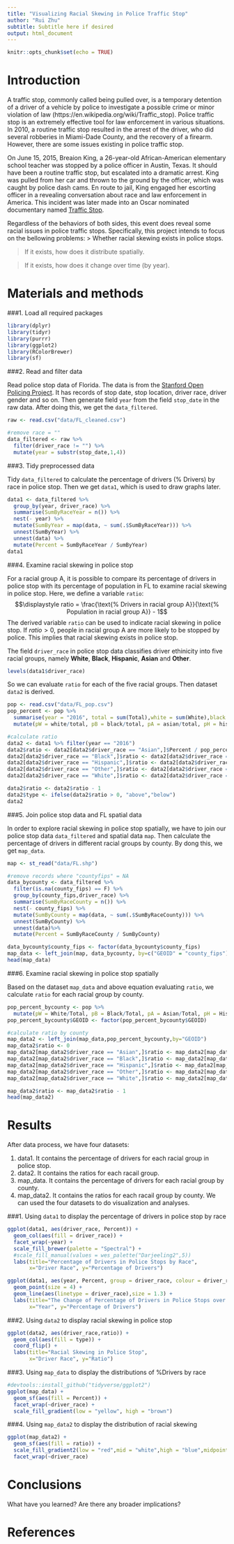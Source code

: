 ```yaml
---
title: "Visualizing Racial Skewing in Police Traffic Stop"
author: "Rui Zhu"
subtitle: Subtitle here if desired
output: html_document
---
```


```r
knitr::opts_chunk$set(echo = TRUE)
```

# Introduction
A traffic stop, commonly called being pulled over, is a temporary detention of a driver of a vehicle by police to investigate a possible crime or minor violation of law (https://en.wikipedia.org/wiki/Traffic_stop). Police traffic stop is an extremely effective tool for law enforcement in various situations. In 2010, a routine traffic stop resulted in the arrest of the driver, who did several robberies in Miami-Dade County, and the recovery of a firearm. However, there are some issues existing in police traffic stop.

On June 15, 2015, Breaion King, a 26-year-old African-American elementary school teacher was stopped by a police officer in Austin, Texas. It should have been a routine traffic stop, but escalated into a dramatic arrest. King was pulled from her car and thrown to the ground by the officer, which was caught by police dash cams. En route to jail, King engaged her escorting officer in a revealing conversation about race and law enforcement in America. This incident was later made into an Oscar nominated documentary named [Traffic Stop](https://www.hbo.com/documentaries/traffic-stop).

Regardless of the behaviors of both sides, this event does reveal some racial issues in police traffic stops. Specifically, this project intends to focus on the bellowing problems:
> Whether racial skewing exists in police stops.

> If it exists, how does it distribute spatially.

> If it exists, how does it change over time (by year).

# Materials and methods

###1. Load all required packages

```r
library(dplyr)
library(tidyr)
library(purrr)
library(ggplot2)
library(RColorBrewer)
library(sf)
```

###2. Read and filter data 

Read police stop data of Florida. The data is from the [Stanford Open Policing Project](https://openpolicing.stanford.edu/data/). It has records of stop date, stop location, driver race, driver gender and so on. Then generate field `year` from the field `stop_date` in the raw data. After doing this, we get the `data_filtered`.

```r
raw <- read.csv("data/FL_cleaned.csv")

#remove race = ""
data_filtered <- raw %>%
  filter(driver_race != "") %>%
  mutate(year = substr(stop_date,1,4))
```

###3. Tidy preprocessed data

Tidy `data_filtered` to calculate the percentage of drivers (% Drivers) by race in police stop. Then we get `data1`, which is used to draw graphs later.
``` r
data1 <- data_filtered %>%
  group_by(year, driver_race) %>%
  summarise(SumByRaceYear = n()) %>%
  nest(- year) %>%
  mutate(SumByYear = map(data, ~ sum(.$SumByRaceYear))) %>%
  unnest(SumByYear) %>%
  unnest(data) %>%
  mutate(Percent = SumByRaceYear / SumByYear)
data1

```

###4. Examine racial skewing in police stop

For a racial group A, it is possible to compare its percentage of drivers in police stop with its percentage of population in FL to examine racial skewing in police stop. Here, we define a variable `ratio`:
$$\displaystyle ratio = \frac{\text{% Drivers in racial group A}}{\text{% Population in racial group A}} - 1$$
The derived variable `ratio` can be used to indicate racial skewing in police stop. If $ratio > 0$, people in racial group A are more likely to be stopped by police. This implies that racial skewing exists in police stop. 

The field `driver_race` in police stop data classifies driver ethinicity into five racial groups, namely **White**, **Black**, **Hispanic**, **Asian** and **Other**.
```r
levels(data1$driver_race)
```

So we can evaluate `ratio` for each of the five racial groups. Then dataset `data2` is derived.
```r
pop <- read.csv("data/FL_pop.csv")
pop_percent <- pop %>% 
  summarise(year = "2016", total = sum(Total),white = sum(White),black = sum(Black),asian = sum(Asian),hispanic = sum(Hispanic),other = sum(Other)) %>%
  mutate(pW = white/total, pB = black/total, pA = asian/total, pH = hispanic/total, pO = other/total)

#calculate ratio
data2 <- data1 %>% filter(year == "2016")
data2$ratio <- data2[data2$driver_race == "Asian",]$Percent / pop_percent$pA
data2[data2$driver_race == "Black",]$ratio <- data2[data2$driver_race == "Black",]$Percent / pop_percent$pB
data2[data2$driver_race == "Hispanic",]$ratio <- data2[data2$driver_race == "Hispanic",]$Percent / pop_percent$pH
data2[data2$driver_race == "Other",]$ratio <- data2[data2$driver_race == "Other",]$Percent / pop_percent$pO
data2[data2$driver_race == "White",]$ratio <- data2[data2$driver_race == "White",]$Percent / pop_percent$pW

data2$ratio <- data2$ratio - 1
data2$type <- ifelse(data2$ratio > 0, "above","below")
data2
```

###5. Join police stop data and FL spatial data

In order to explore racial skewing in police stop spatially, we have to join our police stop data `data_filtered` and spatial data `map`. Then calculate the percentage of drivers in different racial groups by county. By dong this, we get `map_data`.
``` r
map <- st_read("data/FL.shp")

#remove records where "countyfips" = NA
data_bycounty <- data_filtered %>%
  filter(is.na(county_fips) == F) %>%
  group_by(county_fips,driver_race) %>%
  summarise(SumByRaceCounty = n()) %>%
  nest(- county_fips) %>%
  mutate(SumByCounty = map(data, ~ sum(.$SumByRaceCounty))) %>%
  unnest(SumByCounty) %>%
  unnest(data)%>%
  mutate(Percent = SumByRaceCounty / SumByCounty)

data_bycounty$county_fips <- factor(data_bycounty$county_fips)  
map_data <- left_join(map, data_bycounty, by=c("GEOID" = "county_fips"))
head(map_data)
```

###6. Examine racial skewing in police stop spatially

Based on the dataset `map_data` and above equation evaluating `ratio`, we calculate `ratio` for each racial group by county.
```r
pop_percent_bycounty <- pop %>%
  mutate(pW = White/Total, pB = Black/Total, pA = Asian/Total, pH = Hispanic/Total, pO = Other/Total)
pop_percent_bycounty$GEOID <- factor(pop_percent_bycounty$GEOID)

#calculate ratio by county
map_data2 <- left_join(map_data,pop_percent_bycounty,by="GEOID")
map_data2$ratio <- 0
map_data2[map_data2$driver_race == "Asian",]$ratio <- map_data2[map_data2$driver_race == "Asian",]$Percent / map_data2[map_data2$driver_race == "Asian",]$pA
map_data2[map_data2$driver_race == "Black",]$ratio <- map_data2[map_data2$driver_race == "Black",]$Percent / map_data2[map_data2$driver_race == "Black",]$pB
map_data2[map_data2$driver_race == "Hispanic",]$ratio <- map_data2[map_data2$driver_race == "Hispanic",]$Percent / map_data2[map_data2$driver_race == "Hispanic",]$pH
map_data2[map_data2$driver_race == "Other",]$ratio <- map_data2[map_data2$driver_race == "Other",]$Percent / map_data2[map_data2$driver_race == "Other",]$pO
map_data2[map_data2$driver_race == "White",]$ratio <- map_data2[map_data2$driver_race == "White",]$Percent / map_data2[map_data2$driver_race == "White",]$pW

map_data2$ratio <- map_data2$ratio - 1
head(map_data2)
```

# Results

After data process, we have four datasets:

1. data1. It contains the percentage of drivers for each racial group in police stop. 
2. data2. It contains the ratios for each racail group. 
3. map_data. It contains the percentage of drivers for each racial group by county. 
4. map_data2. It contains the ratios for each racail group by county. 
We can used the four datasets to do visualization and analyses.

###1. Using `data1` to display the percentage of drivers in police stop by race

```r
ggplot(data1, aes(driver_race, Percent)) +
  geom_col(aes(fill = driver_race)) +
  facet_wrap(~year) +
  scale_fill_brewer(palette = "Spectral") +
  #scale_fill_manual(values = wes_palette("Darjeeling2",5))
  labs(title="Percentage of Drivers in Police Stops by Race",
       x="Driver Race", y="Percentage of Drivers")
```

``` r
ggplot(data1, aes(year, Percent, group = driver_race, colour = driver_race)) +
  geom_point(size = 4) +
  geom_line(aes(linetype = driver_race),size = 1.3) +
  labs(title="The Change of Percentage of Drivers in Police Stops over Time by Race",
       x="Year", y="Percentage of Drivers")
```

###2. Using `data2` to display racial skewing in police stop
```r
ggplot(data2, aes(driver_race,ratio)) +
  geom_col(aes(fill = type)) +
  coord_flip() +
  labs(title="Racial Skewing in Police Stop",
       x="Driver Race", y="Ratio")
```

###3. Using `map_data` to display the distributions of %Drivers by race
``` r
#devtools::install_github("tidyverse/ggplot2")
ggplot(map_data) +
  geom_sf(aes(fill = Percent)) +
  facet_wrap(~driver_race) +
  scale_fill_gradient(low = "yellow", high = "brown")
```

###4. Using `map_data2` to display the distribution of racial skewing
```r
ggplot(map_data2) +
  geom_sf(aes(fill = ratio)) +
  scale_fill_gradient2(low = "red",mid = "white",high = "blue",midpoint = 0)+
  facet_wrap(~driver_race)
```

# Conclusions

What have you learned?  Are there any broader implications?

# References

